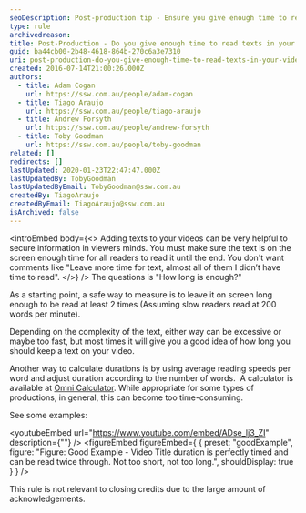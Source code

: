 ```yaml
---
seoDescription: Post-production tip - Ensure you give enough time to read texts in your videos by leaving them on screen long enough for slow readers to finish reading it at least twice.
type: rule
archivedreason:
title: Post-Production - Do you give enough time to read texts in your videos?
guid: ba44cb00-2b48-4618-864b-270c6a3e7310
uri: post-production-do-you-give-enough-time-to-read-texts-in-your-videos
created: 2016-07-14T21:00:26.000Z
authors:
  - title: Adam Cogan
    url: https://ssw.com.au/people/adam-cogan
  - title: Tiago Araujo
    url: https://ssw.com.au/people/tiago-araujo
  - title: Andrew Forsyth
    url: https://ssw.com.au/people/andrew-forsyth
  - title: Toby Goodman
    url: https://ssw.com.au/people/toby-goodman
related: []
redirects: []
lastUpdated: 2020-01-23T22:47:47.000Z
lastUpdatedBy: TobyGoodman
lastUpdatedByEmail: TobyGoodman@ssw.com.au
createdBy: TiagoAraujo
createdByEmail: TiagoAraujo@ssw.com.au
isArchived: false
---
```


<introEmbed
  body={<>
Adding texts to your videos can be very helpful to secure information in viewers minds. You must make sure the text is on the screen enough time for all readers to read it until the end. You don't want comments like "Leave more time for text, almost all of them I didn’t have time to read".
  </>}
/>
The questions is "How long is enough?"

As a starting point, a safe way to measure is to leave it on screen long enough to be read at least 2 times (Assuming slow readers read at 200 words per minute).

Depending on the complexity of the text, either way can be excessive or maybe too fast, but most times it will give you a good idea of how long you should keep a text on your video.

Another way to calculate durations is by using average reading speeds per word and adjust duration according to the number of words.  A calculator is available at [Omni Calculator](https://www.omnicalculator.com/everyday-life/words-per-minute). While appropriate for some types of productions, in general, this can become too time-consuming.

See some examples:


<youtubeEmbed url="https://www.youtube.com/embed/ADse_lj3_ZI" description={""} />
<figureEmbed figureEmbed={ {
  preset: "goodExample",
  figure: "Figure: Good Example - Video Title duration is perfectly timed and can be read twice through. Not too short, not too long.",
  shouldDisplay: true
} } />


This rule is not relevant to closing credits due to the large amount of acknowledgements.
